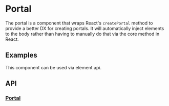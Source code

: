 
<Meta of={PortalStories} />

# Portal

The portal is a component that wraps React's `createPortal` method
to provide a better DX for creating portals. It will automatically
inject elements to the body rather than having to manually do that
via the core method in React.

## Examples
This component can be used via element api.

<ToggleCanvas of={PortalStories.Simple} />

## API
### [Portal](https://github.com/reaviz/reablocks/blob/master/src/utils/Portal/Portal.ts)
<PropsTable name="Portal" />
